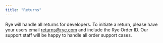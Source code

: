 ```yaml
---
title: "Returns"
---
```


Rye will handle all returns for developers. To initiate a return, please have your users email returns@rye.com and include the Rye Order ID. Our support staff will be happy to handle all order support cases.